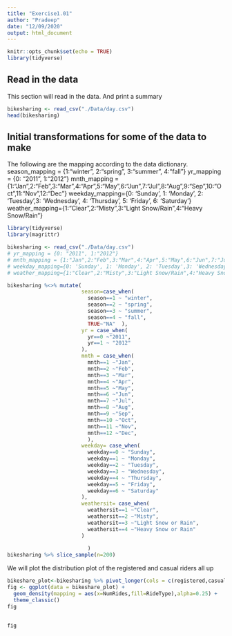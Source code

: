 ```yaml
---
title: "Exercise1.01"
author: "Pradeep"
date: "12/09/2020"
output: html_document
---
```


```r
knitr::opts_chunk$set(echo = TRUE)
library(tidyverse)
```
## Read in the data
This section will read in the data. And print a summary

```r
bikesharing <- read_csv("./Data/day.csv")
head(bikesharing)
```

## Initial transformations for some of the data to make
The following are the mapping according to the data dictionary.
season_mapping = {1:"winter", 2:"spring", 3:"summer", 4:"fall"}
yr_mapping = {0: "2011", 1:"2012"}
mnth_mapping = {1:"Jan",2:"Feb",3:"Mar",4:"Apr",5:"May",6:"Jun",7:"Jul",8:"Aug",9:"Sep",10:"Oct",11:"Nov",12:"Dec"}
weekday_mapping={0: 'Sunday', 1: 'Monday', 2: 'Tuesday',3: 'Wednesday', 4: 'Thursday', 5: 'Friday', 6: 'Saturday'}
weather_mapping={1:"Clear",2:"Misty",3:"Light Snow/Rain",4:"Heavy Snow/Rain"}

```r
library(tidyverse)
library(magrittr)

bikesharing <- read_csv("./Data/day.csv")
# yr_mapping = {0: "2011", 1:"2012"}
# mnth_mapping = {1:"Jan",2:"Feb",3:"Mar",4:"Apr",5:"May",6:"Jun",7:"Jul",8:"Aug",9:"Sep",10:"Oct",11:"Nov",12:"Dec"}
# weekday_mapping={0: 'Sunday', 1: 'Monday', 2: 'Tuesday',3: 'Wednesday', 4: 'Thursday', 5: 'Friday', 6: 'Saturday'}
# weather_mapping={1:"Clear",2:"Misty",3:"Light Snow/Rain",4:"Heavy Snow/Rain"}

bikesharing %<>% mutate(
                        season=case_when(
                          season==1 ~ "winter",
                          season==2 ~ "spring",
                          season==3 ~ "summer",
                          season==4 ~ "fall",
                          TRUE~"NA"  ), 
                        yr = case_when(
                          yr==0 ~"2011",
                          yr==1 ~ "2012"
                        ),
                        mnth = case_when(
                          mnth==1 ~"Jan",
                          mnth==2 ~"Feb",
                          mnth==3 ~"Mar",
                          mnth==4 ~"Apr",
                          mnth==5 ~"May",
                          mnth==6 ~"Jun",
                          mnth==7 ~"Jul",
                          mnth==8 ~"Aug",
                          mnth==9 ~"Sep",
                          mnth==10 ~"Oct",
                          mnth==11 ~"Nov",
                          mnth==12 ~"Dec",
                          ),
                        weekday= case_when(
                          weekday==0 ~ "Sunday",
                          weekday==1 ~ "Monday",
                          weekday==2 ~ "Tuesday",
                          weekday==3 ~ "Wednesday",
                          weekday==4 ~ "Thursday",
                          weekday==5 ~ "Friday",
                          weekday==6 ~ "Saturday"
                        ),
                        weathersit= case_when(
                          weathersit==1 ~"Clear",
                          weathersit==2 ~"Misty",
                          weathersit==3 ~"Light Snow or Rain",
                          weathersit==4 ~"Heavy Snow or Rain"
                        )
                        
                          )
bikesharing %>% slice_sample(n=200)
```

We will plot the distribution plot of the registered and casual riders all up

```r
bikeshare_plot<-bikesharing %>% pivot_longer(cols = c(registered,casual),names_to="RideType",values_to="NumRides") %>% select(RideType,NumRides)
fig <- ggplot(data = bikeshare_plot) +
  geom_density(mapping = aes(x=NumRides,fill=RideType),alpha=0.25) +
  theme_classic()
fig
  
  
fig
```

